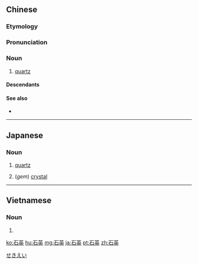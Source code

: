 ==Chinese==
{{zh-forms}}

===Etymology===
{{rfe|lang=zh}}

===Pronunciation===
{{zh-pron
|m=shíyīng
|c=sek6 jing1
|mn=chio̍h-eng
|w=5zaq in
|cat=n
}}

===Noun===
{{zh-noun}}

# [[quartz]]

====Descendants====
{{CJKV||せきえい|석영|thạch anh}}

====See also====
* {{zh-l|水晶}}

{{zh-cat|Gems}}

----

==Japanese==
{{ja-kanjitab|せき|えい|yomi=o}}

===Noun===
{{ja-noun|せきえい}}

# {{lb|ja|mineralogy}} [[quartz]]
# (''gem'') [[crystal]]

[[Category:ja:Gems|せきえい]]

----

==Vietnamese==
{{vi-hantutab}}

===Noun===
{{vi-hantu|pos=noun}}

# {{han tu form of|thạch anh|[[quartz]]}}

[[ko:石英]]
[[hu:石英]]
[[mg:石英]]
[[ja:石英]]
[[pt:石英]]
[[zh:石英]]